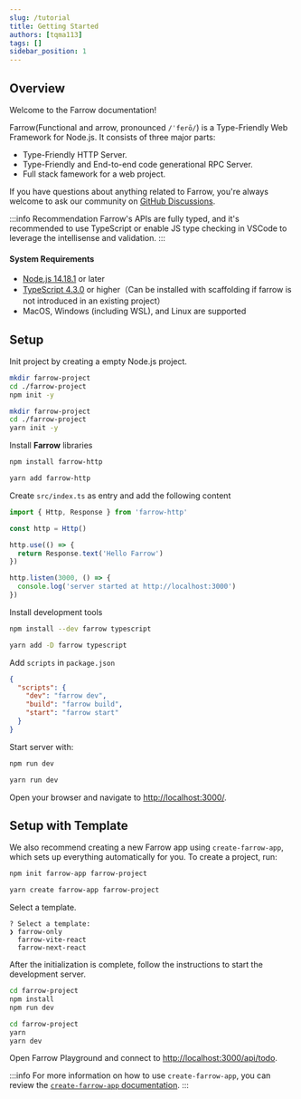 ```yaml
---
slug: /tutorial
title: Getting Started
authors: [tqma113]
tags: []
sidebar_position: 1
---
```



## Overview

Welcome to the Farrow documentation!

Farrow(Functional and arrow, pronounced `/ˈferō/`) is a Type-Friendly Web Framework for Node.js. It consists of three major parts:

* Type-Friendly HTTP Server.
* Type-Friendly and End-to-end code generational RPC Server.
* Full stack famework for a web project.

If you have questions about anything related to Farrow, you're always welcome to ask our community on [GitHub Discussions](https://github.com/farrow-js/farrow/discussions).

:::info Recommendation
Farrow's APIs are fully typed, and it's recommended to use TypeScript or enable JS type checking in VSCode to leverage the intellisense and validation.
:::

#### System Requirements

* [Node.js 14.18.1](https://nodejs.org) or later
* [TypeScript 4.3.0](https://www.typescriptlang.org) or higher（Can be installed with scaffolding if farrow is not introduced in an existing project）
* MacOS, Windows (including WSL), and Linux are supported

## Setup

Init project by creating a empty Node.js project.

<Tabs groupId="package-tool">
<TabItem value="npm" label="npm">

```bash
mkdir farrow-project
cd ./farrow-project
npm init -y
```

</TabItem>
<TabItem value="yarn" label="Yarn" default>

```bash
mkdir farrow-project
cd ./farrow-project
yarn init -y
```

</TabItem>
</Tabs>

Install **Farrow** libraries

<Tabs groupId="package-tool">
<TabItem value="npm" label="npm">

```bash
npm install farrow-http
```

</TabItem>
<TabItem value="yarn" label="Yarn" default>

```bash
yarn add farrow-http
```

</TabItem>
</Tabs>

Create `src/index.ts` as entry and add the following content

```ts title="src/index.ts"
import { Http, Response } from 'farrow-http'

const http = Http()

http.use(() => {
  return Response.text('Hello Farrow')
})

http.listen(3000, () => {
  console.log('server started at http://localhost:3000')
})
```

Install development tools

<Tabs groupId="package-tool">
<TabItem value="npm" label="npm">

```bash
npm install --dev farrow typescript
```

</TabItem>
<TabItem value="yarn" label="Yarn" default>

```bash
yarn add -D farrow typescript
```

</TabItem>
</Tabs>

Add `scripts` in `package.json`

```json title="package.json"
{
  "scripts": {
    "dev": "farrow dev",
    "build": "farrow build",
    "start": "farrow start"
  }
}
```

Start server with:

<Tabs groupId="package-tool">
<TabItem value="npm" label="npm">

```bash
npm run dev
```

</TabItem>
<TabItem value="yarn" label="Yarn" default>

```bash
yarn run dev
```

</TabItem>
</Tabs>

Open your browser and navigate to <http://localhost:3000/>.

## Setup with Template

We also recommend creating a new Farrow app using `create-farrow-app`, which sets up everything automatically for you. To create a project, run:

<Tabs groupId="package-tool">
<TabItem value="npm" label="npm">

```bash
npm init farrow-app farrow-project
```

</TabItem>
<TabItem value="yarn" label="Yarn" default>

```bash
yarn create farrow-app farrow-project
```

</TabItem>
</Tabs>

Select a template.

```
? Select a template:
❯ farrow-only
  farrow-vite-react
  farrow-next-react
```

After the initialization is complete, follow the instructions to start the development server.

<Tabs groupId="package-tool">
<TabItem value="npm" label="npm">

```bash
cd farrow-project
npm install
npm run dev
```

</TabItem>
<TabItem value="yarn" label="Yarn" default>

```bash
cd farrow-project
yarn
yarn dev
```

</TabItem>
</Tabs>

Open Farrow Playground and connect to <http://localhost:3000/api/todo>.

:::info
For more information on how to use `create-farrow-app`, you can review the [`create-farrow-app` documentation](/docs/api/framework/create-farrow-app).
:::

